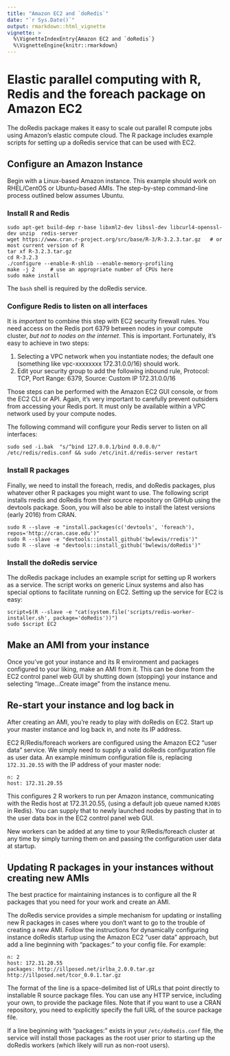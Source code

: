 ```yaml
---
title: "Amazon EC2 and `doRedis`"
date: "`r Sys.Date()`"
output: rmarkdown::html_vignette
vignette: >
  %\VignetteIndexEntry{Amazon EC2 and `doRedis`}
  %\VignetteEngine{knitr::rmarkdown}
---
```


# Elastic parallel computing with R, Redis and the foreach package on Amazon EC2

The doRedis package makes it easy to scale out parallel R compute jobs using
Amazon's elastic compute cloud. The R package includes example scripts for
setting up a doRedis service that can be used with EC2.

## Configure an Amazon Instance

Begin with a Linux-based Amazon instance. This example should work on
RHEL/CentOS or Ubuntu-based AMIs. The step-by-step command-line process
outlined below assumes Ubuntu.

### Install R and Redis
```
sudo apt-get build-dep r-base libxml2-dev libssl-dev libcurl4-openssl-dev unzip  redis-server
wget https://www.cran.r-project.org/src/base/R-3/R-3.2.3.tar.gz   # or most current version of R
tar xf R-3.2.3.tar.gz
cd R-3.2.3
./configure --enable-R-shlib --enable-memory-profiling
make -j 2     # use an appropriate number of CPUs here
sudo make install
```

The `bash` shell is required by the doRedis service.


### Configure Redis to listen on all interfaces

It is *important* to combine this step with EC2 security firewall rules. You
need access on the Redis port 6379 between nodes in your compute cluster, *but
not to nodes on the internet*.  This is important. Fortunately, it's easy to
achieve in two steps:

1. Selecting a VPC network when you instantiate nodes; the default
   one (something like vpc-xxxxxxxx 172.31.0.0/16) should work.
2. Edit your security group to add the following inbound rule,
   Protocol: TCP, Port Range: 6379, Source: Custom IP 172.31.0.0/16

Those steps can be performed with the Amazon EC2 GUI console, or from the EC2
CLI or API. Again, it's very important to carefully prevent outsiders from
accessing your Redis port. It must only be available within a VPC network used
by your compute nodes.

The following command will configure your Redis server to listen on all interfaces:
```
sudo sed -i.bak  "s/^bind 127.0.0.1/bind 0.0.0.0/"  /etc/redis/redis.conf && sudo /etc/init.d/redis-server restart
```

### Install R packages

Finally, we need to install the foreach, rredis, and doRedis packages, plus whatever other
R packages you might want to use. The following script installs rredis and doRedis from their
source repository on GitHub using the devtools package. Soon, you will also be able to install
the latest versions (early 2016) from CRAN.

```
sudo R --slave -e "install.packages(c('devtools', 'foreach'), repos='http://cran.case.edu')"
sudo R --slave -e "devtools::install_github('bwlewis/rredis')"
sudo R --slave -e "devtools::install_github('bwlewis/doRedis')"
```

### Install the doRedis service

The doRedis package includes an example script for setting up R workers as a service.
The script works on generic Linux systems and also has special options to facilitate
running on EC2. Setting up the service for EC2 is easy:

```
script=$(R --slave -e "cat(system.file('scripts/redis-worker-installer.sh', package='doRedis'))")
sudo $script EC2
```


## Make an AMI from your instance

Once you've got your instance and its R environment and packages configured to
your liking, make an AMI from it. This can be done from the EC2 control panel
web GUI by shutting down (stopping) your instance and selecting "Image...Create
image" from the instance menu.

## Re-start your instance and log back in

After creating an AMI, you're ready to play with doRedis on EC2. Start up your
master instance and log back in, and note its IP address.

EC2 R/Redis/foreach workers are configured using the Amazon EC2 "user data"
service. We simply need to supply a valid doRedis configuration file as user
data. An example minimum configuration file is, replacing `172.31.20.55` with
the IP address of your master node:
```
n: 2
host: 172.31.20.55
```
This configures 2 R workers to run per Amazon instance, communicating with the Redis
host at 172.31.20.55, (using a default job queue named `RJOBS` in Redis).
You can supply that to newly launched nodes by pasting that in to the user data box
in the EC2 control panel web GUI.

New workers can be added at any time to your R/Redis/foreach cluster at any time by
simply turning them on and passing the configuration user data at startup.


## Updating R packages in your instances without creating new AMIs

The best practice for maintaining instances is to configure all the R packages
that you need for your work and create an AMI.

The doRedis service provides a simple mechanism for updating or installing new
R packages in cases where you don't want to go to the trouble of creating a new
AMI. Follow the instructions for dynamically configuring instance doRedis startup
using the Amazon EC2 "user data" approach, but add a line beginning with
"packages: " to your config file. For example:
```
n: 2
host: 172.31.20.55
packages: http://illposed.net/irlba_2.0.0.tar.gz http://illposed.net/tcor_0.0.1.tar.gz
```
The format of the line is a space-delimited list of URLs that point directly to
installable R source package files. You can use any HTTP service, including your own,
to provide the package files. Note that if you want to use a CRAN repository, you
need to explicitly specify the full URL of the source package file.

If a line beginning with "packages: " exists in your `/etc/doRedis.conf` file, the
service will install those packages as the root user prior to starting up the
doRedis workers (which likely will run as non-root users).
